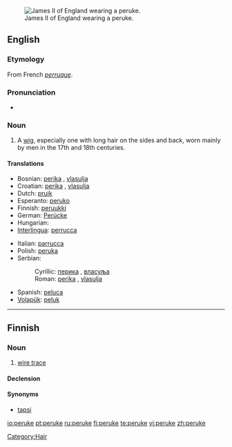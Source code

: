 [[Image:James_II_of_England.jpg|thumb|right|James II of England wearing a peruke.]]
==English==

===Etymology===
From French ''[[perruque]]''.

===Pronunciation===
* {{IPA|/pəˈru:k/}}

===Noun===
{{en-noun}}

# A [[wig]], especially one with long hair on the sides and back, worn mainly by men in the 17th and 18th centuries.

====Translations====
{{trans-top|wig}}
* Bosnian: [[perika]] {{f}}, [[vlasulja]] {{f}}
* Croatian: [[perika]] {{f}}, [[vlasulja]] {{f}}
* Dutch: [[pruik]]
* Esperanto: [[peruko]]
* Finnish: [[peruukki]]
* German: [[Perücke]] {{f}}
* Hungarian: {{t|hu|paróka}}
* [[Interlingua]]: [[perrucca]]
{{trans-mid}}
* Italian: [[parrucca]]
* Polish: [[peruka]]
* Serbian:
*: Cyrillic: [[перика]] {{f}}, [[власуља]] {{f}}
*: Roman: [[perika]] {{f}}, [[vlasulja]] {{f}}
* Spanish: [[peluca]]
* [[Volapük]]: [[peluk]]
{{trans-bottom}}

[[Category:Hair]]

----

==Finnish==

===Noun===
{{infl|fi|noun}}

# {{fishing|lang=fi}} [[wire trace]]

====Declension====
{{fi-decl-hame|peru|k|kk}}

====Synonyms====
* [[tapsi]]

[[io:peruke]]
[[pt:peruke]]
[[ru:peruke]]
[[fi:peruke]]
[[te:peruke]]
[[vi:peruke]]
[[zh:peruke]]